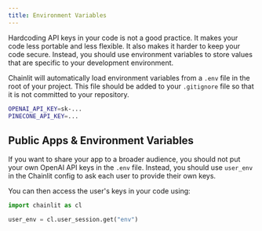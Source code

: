 ```yaml
---
title: Environment Variables
---
```


Hardcoding API keys in your code is not a good practice. It makes your code less portable and less flexible. It also makes it harder to keep your code secure. Instead, you should use environment variables to store values that are specific to your development environment.

Chainlit will automatically load environment variables from a `.env` file in the root of your project. This file should be added to your `.gitignore` file so that it is not committed to your repository.

```bash .env
OPENAI_API_KEY=sk-...
PINECONE_API_KEY=...
```

## Public Apps & Environment Variables

If you want to share your app to a broader audience, you should not put your own OpenAI API keys in the `.env` file.
Instead, you should use `user_env` in the Chainlit config to ask each user to provide their own keys.

You can then access the user's keys in your code using:

```python
import chainlit as cl

user_env = cl.user_session.get("env")
```
